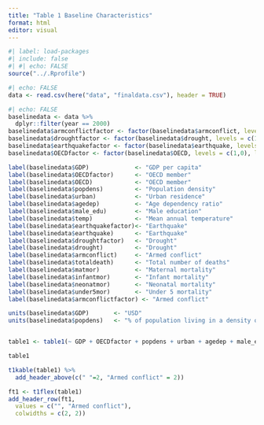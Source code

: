 ```yaml
---
title: "Table 1 Baseline Characteristics"
format: html
editor: visual
---
```


```r
#| label: load-packages
#| include: false
#| #| echo: FALSE
source("../.Rprofile")
```

```r
#| echo: FALSE
data <- read.csv(here("data", "finaldata.csv"), header = TRUE)
```

```r
#| echo: FALSE
baselinedata <- data %>%
  dplyr::filter(year == 2000)
baselinedata$armconflictfactor <- factor(baselinedata$armconflict, levels = c(0,1), labels = c("No armed conflict", "Armed conflict"))
baselinedata$droughtfactor <- factor(baselinedata$drought, levels = c(1,0), labels = c("Yes", "No"))
baselinedata$earthquakefactor <- factor(baselinedata$earthquake, levels = c(1,0), labels = c("Yes", "No"))
baselinedata$OECDfactor <- factor(baselinedata$OECD, levels = c(1,0), labels = c("Yes", "No"))

label(baselinedata$GDP)             <- "GDP per capita"
label(baselinedata$OECDfactor)      <- "OECD member"
label(baselinedata$OECD)            <- "OECD member"
label(baselinedata$popdens)         <- "Population density"
label(baselinedata$urban)           <- "Urban residence"
label(baselinedata$agedep)          <- "Age dependency ratio"
label(baselinedata$male_edu)        <- "Male education"
label(baselinedata$temp)            <- "Mean annual temperature"
label(baselinedata$earthquakefactor)<- "Earthquake"
label(baselinedata$earthquake)      <- "Earthquake"
label(baselinedata$droughtfactor)   <- "Drought"
label(baselinedata$drought)         <- "Drought"
label(baselinedata$armconflict)     <- "Armed conflict"
label(baselinedata$totaldeath)      <- "Total number of deaths"
label(baselinedata$matmor)          <- "Maternal mortality"
label(baselinedata$infantmor)       <- "Infant mortality"
label(baselinedata$neonatmor)       <- "Neonatal mortality"
label(baselinedata$under5mor)       <- "Under 5 mortality"
label(baselinedata$armconflictfactor) <- "Armed conflict"

units(baselinedata$GDP)       <- "USD"
units(baselinedata$popdens)   <- "% of population living in a density of >1,000 people/km^2"


table1 <- table1(~ GDP + OECDfactor + popdens + urban + agedep + male_edu + temp + earthquakefactor + droughtfactor + totaldeath + matmor + infantmor + neonatmor + under5mor | armconflictfactor, data = baselinedata, render.continuous = c(.="Median [Min, Max]"), overall=c(left="Total"))
```

```r
table1
```

```r
t1kable(table1) %>%
  add_header_above(c(" "=2, "Armed conflict" = 2))
```

```r
ft1 <- t1flex(table1) 
add_header_row(ft1,
  values = c("", "Armed conflict"),
  colwidths = c(2, 2))
```
